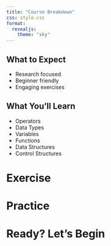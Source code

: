 ```yaml
---
title: "Course Breakdown"
css: style.css
format: 
  revealjs:
    theme: "sky"
---
```


## What to Expect 

:::{.incremental}
- Research focused
- Beginner friendly
- Engaging exercises
:::

## What You'll Learn

:::{.incremental}
- Operators
- Data Types
- Variables
- Functions
- Data Structures
- Control Structures
:::
# Exercise {background-image="https://cdn.pixabay.com/photo/2022/06/29/10/38/job-7291427_960_720.png"}

# Practice {background-image="https://cdn.pixabay.com/photo/2020/04/10/20/09/hacker-5027679_960_720.jpg" background-size="1200px"}

# Ready? Let's Begin